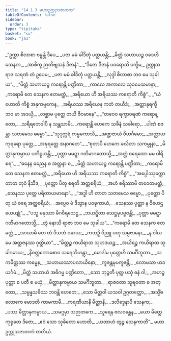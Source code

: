 ```yaml
---
title: "14.1.3 မဟာဥက္ကုသဇာတက"
tableOfContents: false
sidebar:
  order: 3
type: "tipitaka"
basket: "su"
book: "ja1"
---
```



<DynamicBreadcrumb />

<Division number="44" book="ja1" e="ch" v="22" p="280">

<Paragraph number="2593" type="verses" book="ja1">
_“ဥက္ကာ စိလာစာ ဗန္ဓန္တိ ဒီပေ,_  
_ပဇာ မမံ ခါဒိတုံ ပတ္ထယန္တိ;_  
_မိတ္တံ သဟာယဉ္စ ဝဒေဟိ သေနက,_  
_အာစိက္ခ ဉာတိဗျသနံ ဒိဇာနံ”._  

</Paragraph>

</Division>
<Division number="45" book="ja1" e="ch" v="22" p="280">

<Paragraph number="2594" type="verses" book="ja1">
_“ဒိဇော ဒိဇာနံ ပဝရောသိ ပက္ခိမ,_  
ဥက္ကုသရာဇ သရဏံ တံ ဥပေမ;_  
_ပဇာ မမံ ခါဒိတုံ ပတ္ထယန္တိ,_  
_လုဒ္ဒါ စိလာစာ ဘဝ မေ သုခါယ”._  

</Paragraph>

</Division>
<Division number="46" book="ja1" e="ch" v="22" p="280">

<Paragraph number="2595" type="verses" book="ja1">
_“မိတ္တံ သဟာယဉ္စ ကရောန္တိ ပဏ္ဍိတာ,_  
_ကာလေ အကာလေ သုခမေသမာနာ;_  
_ကရောမိ တေ သေနက ဧတမတ္ထံ,_  
_အရိယော ဟိ အရိယဿ ကရောတိ ကိစ္စံ”._  

</Paragraph>

</Division>
<Division number="47" book="ja1" e="ch" v="22" p="280">

<Paragraph number="2596" type="verses" book="ja1">
_“ယံ ဟောတိ ကိစ္စံ အနုကမ္ပကေန,_  
_အရိယဿ အရိယေန ကတံ တယီဒံ;_  
_အတ္တာနုရက္ခီ ဘဝ မာ အဒယှိ,_  
_လစ္ဆာမ ပုတ္တေ တယိ ဇီဝမာနေ”._  

</Paragraph>

</Division>
<Division number="48" book="ja1" e="ch" v="22" p="281">

<Paragraph number="2597" type="verses" book="ja1">
_“တဝေဝ ရက္ခာဝရဏံ ကရောန္တော,_  
_သရီရဘေဒါပိ န သန္တသာမိ;_  
_ကရောန္တိ ဟေကေ သခီနံ သခါရော,_  
_ပါဏံ စဇန္တာ သတမေသ ဓမ္မော”._  

</Paragraph>

</Division>
<Division number="49" book="ja1" e="ch" v="22" p="281">

<Paragraph number="2598" type="verses" book="ja1">
_“သုဒုက္ကရံ ကမ္မမကာသိ,_  
_အဏ္ဍဇာယံ ဝိဟင်္ဂမော;_  
_အတ္ထာယ ကုရရော ပုတ္တေ,_  
_အဍ္ဎရတ္တေ အနာဂတေ”._  

</Paragraph>

</Division>
<Division number="50" book="ja1" e="ch" v="22" p="281">

<Paragraph number="2599" type="verses" book="ja1">
_“စုတာပိ ဟေကေ ခလိတာ သကမ္မုနာ,_  
_မိတ္တာနုကမ္ပာယ ပတိဋ္ဌဟန္တိ;_  
_ပုတ္တာ မမဋ္ဋာ ဂတိမာဂတောသ္မိ,_  
_အတ္ထံ စရေထော မမ ဝါရိစရ”._  

</Paragraph>

</Division>
<Division number="51" book="ja1" e="ch" v="22" p="281">

<Paragraph number="2600" type="verses" book="ja1">
_“ဓနေန ဓညေန စ အတ္တနာ စ,_  
_မိတ္တံ သဟာယဉ္စ ကရောန္တိ ပဏ္ဍိတာ;_  
_ကရောမိ တေ သေနက ဧတမတ္ထံ,_  
_အရိယော ဟိ အရိယဿ ကရောတိ ကိစ္စံ”._  

</Paragraph>

</Division>
<Division number="52" book="ja1" e="ch" v="22" p="281">

<Paragraph number="2601" type="verses" book="ja1">
_“အပ္ပေါဿုက္ကော တာတ တုဝံ နိသီဒ,_  
_ပုတ္တော ပိတု စရတိ အတ္ထစရိယံ;_  
_အဟံ စရိဿာမိ တဝေတမတ္ထံ,_  
_သေနဿ ပုတ္တေ ပရိတာယမာနော”._  

</Paragraph>

</Division>
<Division number="53" book="ja1" e="ch" v="22" p="281">

<Paragraph number="2602" type="verses" book="ja1">
_“အဒ္ဓါ ဟိ တာတ သတမေသ ဓမ္မော,_  
_ပုတ္တော ပိတု ယံ စရေ အတ္ထစရိယံ;_  
_အပ္ပေဝ မံ ဒိသွာန ပဝဍ္ဎကာယံ,_  
_သေနဿ ပုတ္တာ န ဝိဟေဌယေယျုံ”._  

</Paragraph>

</Division>
<Division number="54" book="ja1" e="ch" v="22" p="281">

<Paragraph number="2603" type="verses" book="ja1">
_“ပသူ မနုဿာ မိဂဝီရသေဋ္ဌ,_  
_ဘယဋ္ဋိတာ သေဋ္ဌမုပဗ္ဗဇန္တိ;_  
_ပုတ္တာ မမဋ္ဋာ ဂတိမာဂတောသ္မိ,_  
_တွံ နောသိ ရာဇာ ဘဝ မေ သုခါယ”._  

</Paragraph>

</Division>
<Division number="55" book="ja1" e="ch" v="22" p="282">

<Paragraph number="2604" type="verses" book="ja1">
_“ကရောမိ တေ သေနက ဧတမတ္ထံ,_  
_အာယာမိ တေ တံ ဒိသတံ ဝဓာယ;_  
_ကထဉှိ ဝိညူ ပဟု သမ္ပဇာနော,_  
_န ဝါယမေ အတ္တဇနဿ ဂုတ္တိယာ”._  

</Paragraph>

</Division>
<Division number="56" book="ja1" e="ch" v="22" p="282">

<Paragraph number="2605" type="verses" book="ja1">
_“မိတ္တဉ္စ ကယိရာထ သုဟဒယဉ္စ,_  
_အယိရဉ္စ ကယိရာထ သုခါဂမာယ;_  
_နိဝတ္ထကောစောဝ သရေဘိဟန္တွာ,_  
_မောဒါမ ပုတ္တေဟိ သမင်္ဂိဘူတာ._  

</Paragraph>

</Division>
<Division number="57" book="ja1" e="ch" v="22" p="263">

<Paragraph number="2606" type="verses" book="ja1">
_သကမိတ္တဿ ကမ္မေန,_  
_သဟာယဿာပလာယိနော;_  
_ကူဇန္တမုပကူဇန္တိ,_  
_လောမသာ ဟဒယင်္ဂမံ._  

</Paragraph>

</Division>
<Division number="58" book="ja1" e="ch" v="22" p="317">

<Paragraph number="2607" type="verses" book="ja1">
_မိတ္တံ သဟာယံ အဓိဂမ္မ ပဏ္ဍိတော,_  
_သော ဘုဉ္ဇတီ ပုတ္တ ပသုံ ဓနံ ဝါ;_  
_အဟဉ္စ ပုတ္တာ စ ပတီ စ မယှံ,_  
_မိတ္တာနုကမ္ပာယ သမင်္ဂိဘူတာ._  

</Paragraph>

</Division>
<Division number="59" book="ja1" e="ch" v="22" p="282">

<Paragraph number="2608" type="verses" book="ja1">
_ရာဇဝတာ သူရဝတာ စ အတ္ထော,_  
_သမ္ပန္နသခိဿ ဘဝန္တိ ဟေတေ;_  
_သော မိတ္တဝါ ယသဝါ ဥဂ္ဂတတ္တော,_  
_အသ္မိံဓလောကေ မောဒတိ ကာမကာမီ._  

</Paragraph>

</Division>
<Division number="60" book="ja1" e="ch" v="22" p="282">

<Paragraph number="2609" type="verses" book="ja1">
_ကရဏီယာနိ မိတ္တာနိ,_  
_ဒလိဒ္ဒေနာပိ သေနက;_  
_ပဿ မိတ္တာနုကမ္ပာယ,_  
_သမဂ္ဂမှာ သဉာတကေ._  

</Paragraph>

</Division>
<Division number="61" book="ja1" e="ch" v="22" p="282">

<Paragraph number="2610" type="verses" book="ja1">
_သူရေန ဗလဝန္တေန,_  
_ယော မိတ္တေ ကုရုတေ ဒိဇော;_  
_ဧဝံ သော သုခိတော ဟောတိ,_  
_ယထာဟံ တွဉ္စ သေနကာတိ”._  


</Paragraph>
</Division>

<Paragraph number="2611" type="center" book="ja1">
မဟာဥက္ကုသဇာတကံ တတိယံ.
</Paragraph>